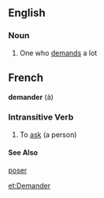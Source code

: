==English==

===Noun===
# One who [[demand]]s a lot

==French==

'''demander''' (à)
{{fr-conj-er|demand|avoir}}
===Intransitive Verb===
# To [[ask]] (a person)
====See Also====
[[poser#French|poser]]

[[et:Demander]]